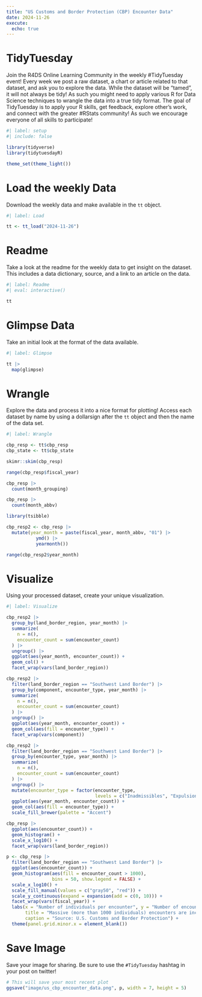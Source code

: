 ```yaml
---
title: "US Customs and Border Protection (CBP) Encounter Data"
date: 2024-11-26
execute: 
  echo: true
---
```


# TidyTuesday

Join the R4DS Online Learning Community in the weekly #TidyTuesday event!
Every week we post a raw dataset, a chart or article related to that dataset, and ask you to explore the data.
While the dataset will be “tamed”, it will not always be tidy! As such you might need to apply various R for Data Science techniques to wrangle the data into a true tidy format.
The goal of TidyTuesday is to apply your R skills, get feedback, explore other’s work, and connect with the greater #RStats community!
As such we encourage everyone of all skills to participate!

```r
#| label: setup
#| include: false

library(tidyverse)
library(tidytuesdayR)

theme_set(theme_light())
```

# Load the weekly Data

Download the weekly data and make available in the `tt` object.

```r
#| label: Load

tt <- tt_load("2024-11-26")
```

# Readme

Take a look at the readme for the weekly data to get insight on the dataset.
This includes a data dictionary, source, and a link to an article on the data.

```r
#| label: Readme
#| eval: interactive()

tt

```

# Glimpse Data

Take an initial look at the format of the data available.

```r
#| label: Glimpse

tt |> 
  map(glimpse)

```

# Wrangle

Explore the data and process it into a nice format for plotting! Access each dataset by name by using a dollarsign after the `tt` object and then the name of the data set.

```r
#| label: Wrangle

cbp_resp <- tt$cbp_resp
cbp_state <- tt$cbp_state
```

```r
skimr::skim(cbp_resp)

range(cbp_resp$fiscal_year)

cbp_resp |> 
  count(month_grouping)

cbp_resp |> 
  count(month_abbv)

library(tsibble)

cbp_resp2 <- cbp_resp |> 
  mutate(year_month = paste(fiscal_year, month_abbv, "01") |>
           ymd() |> 
           yearmonth())

range(cbp_resp2$year_month)
```

# Visualize

Using your processed dataset, create your unique visualization.

```r
#| label: Visualize

cbp_resp2 |> 
  group_by(land_border_region, year_month) |> 
  summarize(
    n = n(),
    encounter_count = sum(encounter_count)
  ) |> 
  ungroup() |> 
  ggplot(aes(year_month, encounter_count)) +
  geom_col() +
  facet_wrap(vars(land_border_region))

cbp_resp2 |> 
  filter(land_border_region == "Southwest Land Border") |> 
  group_by(component, encounter_type, year_month) |> 
  summarize(
    n = n(),
    encounter_count = sum(encounter_count)
  ) |> 
  ungroup() |> 
  ggplot(aes(year_month, encounter_count)) +
  geom_col(aes(fill = encounter_type)) +
  facet_wrap(vars(component))

cbp_resp2 |> 
  filter(land_border_region == "Southwest Land Border") |> 
  group_by(encounter_type, year_month) |> 
  summarize(
    n = n(),
    encounter_count = sum(encounter_count)
  ) |> 
  ungroup() |> 
  mutate(encounter_type = factor(encounter_type, 
                                 levels = c("Inadmissibles", "Expulsions", "Apprehensions"))) |> 
  ggplot(aes(year_month, encounter_count)) +
  geom_col(aes(fill = encounter_type)) +
  scale_fill_brewer(palette = "Accent")

```

```r

cbp_resp |> 
  ggplot(aes(encounter_count)) +
  geom_histogram() +
  scale_x_log10() +
  facet_wrap(vars(land_border_region))

p <- cbp_resp |> 
  filter(land_border_region == "Southwest Land Border") |> 
  ggplot(aes(encounter_count)) +
  geom_histogram(aes(fill = encounter_count > 1000), 
                 bins = 50, show.legend = FALSE) +
  scale_x_log10() +
  scale_fill_manual(values = c("gray50", "red")) +
  scale_y_continuous(expand = expansion(add = c(0, 10))) +
  facet_wrap(vars(fiscal_year)) +
  labs(x = "Number of individuals per encounter", y = "Number of encounters",
       title = "Massive (more than 1000 individuals) encounters are increasing\nin the U.S. Southwest Land Border",
       caption = "Source: U.S. Customs and Border Protection") +
  theme(panel.grid.minor.x = element_blank())
```

# Save Image

Save your image for sharing. Be sure to use the `#TidyTuesday` hashtag in your post on twitter! 

```r

# This will save your most recent plot
ggsave("image/us_cbp_encounter_data.png", p, width = 7, height = 5)
```
